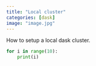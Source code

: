 ```yaml
---
title: "Local cluster"
categories: [dask]
image: "image.jpg"
---
```


How to setup a local dask cluster.

```python
for i in range(10):
    print(i)
```
